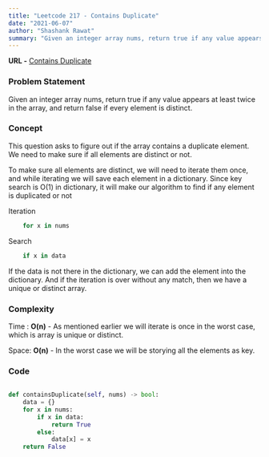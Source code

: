 ```yaml
---
title: "Leetcode 217 - Contains Duplicate"
date: "2021-06-07"
author: "Shashank Rawat"
summary: "Given an integer array nums, return true if any value appears at least twice in the array, and return false if every element is distinct."
---
```


**URL -** [Contains Duplicate](//leetcode.com/problems/contains-duplicate/)

### Problem Statement

Given an integer array nums, return true if any value appears at least twice in the array, and return false if every element is distinct.

### Concept

This question asks to figure out if the array contains a duplicate element. We need to make sure if all elements are distinct or not.

To make sure all elements are distinct, we will need to iterate them once, and while iterating we will save each element in a dictionary. Since key search is O(1) in dictionary, it will make our algorithm to find if any element is duplicated or not

Iteration

```python
    for x in nums
```

Search

```python
    if x in data
```

If the data is not there in the dictionary, we can add the element into the dictionary. And if the iteration is over without any match, then we have a unique or distinct array.

### Complexity

Time : **O(n)** - As mentioned earlier we will iterate is once in the worst case, which is array is unique or distinct.

Space: **O(n)** - In the worst case we will be storying all the elements as key.

### Code

```python

def containsDuplicate(self, nums) -> bool:
    data = {}
    for x in nums:
        if x in data:
            return True
        else:
            data[x] = x
    return False

```
